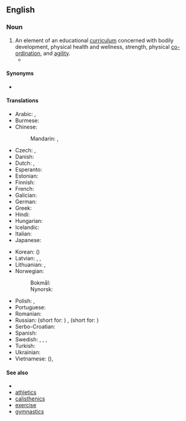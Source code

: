 ==English==

===Noun===
{{en-noun|-}}

# An element of an educational [[curriculum]] concerned with bodily development, physical health and wellness, strength, physical [[co-ordination]], and [[agility]].
#* {{quote-journal|en|year=2020|journal=Philippine Daily Inquirer|author=Christia Marie Ramos|title=Teacher behind exam material body-shaming Angel Locsin undergoing admin probe — DepEd|passage=But it can be recalled that Locsin earlier called out DepEd for seemingly being “unaffected” by the actions of a teacher who body-shamed her by describing her “an obese person” in a '''Physical Education''' (PE) educational material after the agency issued an apology.}}
#: {{syn|en|q1=abbreviation|PE|phys ed|PhysEd}}

====Synonyms====
* {{l|en|gym class}}

====Translations====
{{trans-top|curriculum component}}
* Arabic: {{t+|ar|التعليم الجسدي|tr= at-taʿlīm al-jasady}}, {{t+|ar| التعليم البدني |tr= at-taʿlīm al-badany}}
* Burmese: {{t+|my|ကာယပညာ}}
* Chinese:
*: Mandarin: {{t+|cmn|體育|sc=Hani}}, {{t+|cmn|体育|tr=tǐyù|sc=Hani}}
* Czech: {{t|cs|tělesná výchova|f}}, {{t|cs|tělocvik|m}}
* Danish: {{t+|da|idræt}}
* Dutch: {{t|nl|lichamelijke opvoeding|f}}, {{t+|nl|gymles|f}}
* Esperanto: {{t-needed|eo}}
* Estonian: {{t-needed|et}}
* Finnish: {{t+|fi|liikunta}}
* French: {{t+|fr|éducation physique|f}}
* Galician: {{t|gl|educación física|f}}
* German: {{t+|de|Sportunterricht|m}}
* Greek: {{t|el|[[φυσικός|φυσική]] [[αγωγή]]|f}}
* Hindi: {{t-needed|hi}}
* Hungarian: {{t+|hu|testnevelés}}
* Icelandic: {{t-needed|is}}
* Italian: {{t+|it|educazione fisica}}
* Japanese: {{t+|ja|体育|tr=たいいく, taiiku|sc=Jpan}}
{{trans-mid}}
* Korean: {{t+|ko|체육}} ({{t+|ko|體育|sc=Kore}})
* Latvian: {{t|lv|fiziskā audzināšana|f}}, {{t|lv|fiziskā kultūra|f}}, {{t|lv|fizkultūra|f}}
* Lithuanian: {{t|lt|kūno kultūra|f}}, {{qualifier|more common in casual conversations}} {{t|lt|fizinis|m}}
* Norwegian:
*: Bokmål: {{t|nb|kroppsøving|m|f}}
*: Nynorsk: {{t|nn|kroppsøving|f}}
* Polish: {{t+|pl|wychowanie fizyczne|n}}, {{t|pl|w-f|m}}
* Portuguese: {{t|pt|educação física|f}}
* Romanian: {{t+|ro|educație fizică|f}}
* Russian: {{t+|ru|физвоспита́ние|n}} (short for: {{t|ru|физи́ческое воспита́ние|n}}) {{qualifier|generic}}, {{t+|ru|физкульту́ра|f}} (short for: {{t+|ru|физи́ческая культу́ра|f}}) {{qualifier|subject at school}}
* Serbo-Croatian: {{t|sh|tjȅlesnī òdgoj|m}}
* Spanish: {{t|es|educación física}}
* Swedish: {{t+|sv|idrott|c}}, {{t+|sv|gymnastik|c}}, {{t+|sv|gympa|c}} {{qualifier|colloquial}}, {{t|sv|idrott & hälsa}} {{qualifier|current name}}
* Turkish: {{t+|tr|beden eğitimi}}
* Ukrainian: {{t-needed|uk}}
* Vietnamese: {{t+|vi|thể dục}} ({{t|vi|體育}}), {{t|vi|[[giáo dục]] [[thể chất]]}}
{{trans-bottom}}

====See also====
* {{pedialite}}
* [[athletics]]
* [[calisthenics]]
* [[exercise]]
* [[gymnastics]]